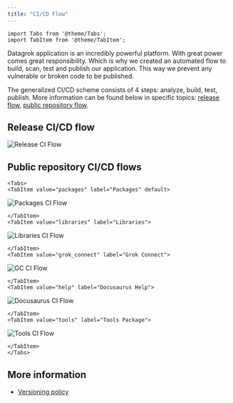 ```yaml
---
title: "CI/CD Flow"
---
```


```mdx-code-block
import Tabs from '@theme/Tabs';
import TabItem from '@theme/TabItem';
```

Datagrok application is an incredibly powerful platform. With great power comes great responsibility. Which is why we
created an automated flow to build, scan, test and publish our application. This way we prevent any vulnerable or broken
code to be published.

The generalized CI/CD scheme consists of 4 steps: analyze, build, test, publish. More information can be found below in
specific topics: [release flow](#release-cicd-flow), [public repository flow](#public-repository-cicd-flow).

## Release CI/CD flow

![Release CI Flow](ci_release.svg)

## Public repository CI/CD flows

```mdx-code-block
<Tabs>
<TabItem value="packages" label="Packages" default>
```

![Packages CI Flow](ci_public_packages.svg)

```mdx-code-block
</TabItem>
<TabItem value="libraries" label="Libraries">
```

![Libraries CI Flow](ci_public_libraries.svg)

```mdx-code-block
</TabItem>
<TabItem value="grok_connect" label="Grok Connect">
```

![GC CI Flow](ci_public_gc.svg)

```mdx-code-block
</TabItem>
<TabItem value="help" label="Docusaurus Help">
```

![Docusaurus CI Flow](ci_public_help.svg)

```mdx-code-block
</TabItem>
<TabItem value="tools" label="Tools Package">
```

![Tools CI Flow](ci_public_tools.svg)

```mdx-code-block
</TabItem>
</Tabs>
```

## More information

* [Versioning policy](versioning-policy.md)
